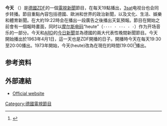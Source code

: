 {{expand english}}
'''今天''' （{{lang-de|''heute'' }}）是[[德國|德國]][[ZDF|ZDF]]的一個[[電視|電視]][[新聞|新聞]]節目，在每天19點播出，[[3sat|3sat]]电视台也会同步转播。節目重點內容包括德國、歐洲和世界的政治新聞，以及文化、生活、娛樂和體育新聞。在大約19:22時会在播出一段廣告之後播出天氣預報。節目在開始之前會有一個報時畫面，同时以[[摩尔斯电码|摩尔斯电码]]“heute”（<code>···· · ··- - ·</code>）作为开场音乐的一部分。今天和[[ARD|ARD]]的[[今日新聞_(德國)|今日新聞]]並為德國的兩大代表性晚間新聞節目。今天開始播出於1963年4月1日，這一天也是ZDF開播的日子。開播時今天在每天19:30至20:00播出。1973年開始，今天(heute)改為在現在的時間(19:00)<ref>{{Cite journal|title=heute (Fernsehsendung)|url=https://de.wikipedia.org/w/index.php?title=Heute_(Fernsehsendung)&oldid=181990649|date=2018-10-21|journal=Wikipedia|language=de}}</ref>播出。

==参考资料==
{{reflist}}

==外部連結==
*[http://www.heute.de Official website]{{Wayback|url=http://www.heute.de/ |date=20171025145253 }}
{{Authority control}}
[[Category:德國電視節目|Category:德國電視節目]]